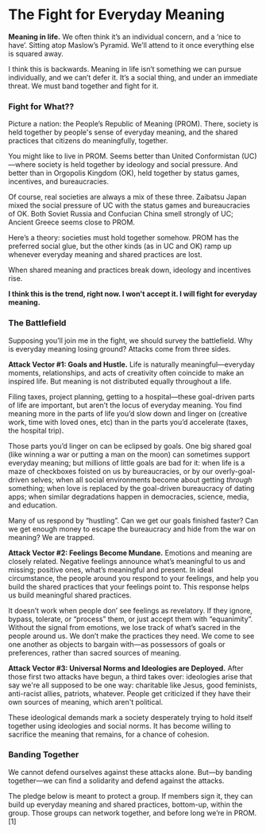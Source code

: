 # The Fight for Everyday Meaning

**Meaning in life.** We often think it’s an individual concern, and a ‘nice to have’. Sitting atop Maslow’s Pyramid. We’ll attend to it once everything else is squared away.

I think this is backwards. Meaning in life isn’t something we can pursue individually, and we can’t defer it. It’s a social thing, and under an immediate threat. We must band together and fight for it.

### Fight for What??

Picture a nation: the People’s Republic of Meaning (PROM). There, society is held together by people's sense of everyday meaning, and the shared practices that citizens do meaningfully, together.

You might like to live in PROM. Seems better than United Conformistan (UC)—where society is held together by ideology and social pressure. And better than in Orgopolis Kingdom (OK), held together by status games, incentives, and bureaucracies.

Of course, real societies are always a mix of these three. Zaibatsu Japan mixed the social pressure of UC with the status games and bureaucracies of OK. Both Soviet Russia and Confucian China smell strongly of UC; Ancient Greece seems close to PROM.

Here’s a theory: societies must hold together somehow. PROM has the preferred social glue, but the other kinds (as in UC and OK) ramp up whenever everyday meaning and shared practices are lost.

When shared meaning and practices break down, ideology and incentives rise.

**I think this is the trend, right now. I won't accept it. I will fight for everyday meaning.**

### The Battlefield

Supposing you’ll join me in the fight, we should survey the battlefield. Why is everyday meaning losing ground? Attacks come from three sides.

**Attack Vector #1: Goals and Hustle.** Life is naturally meaningful—everyday moments, relationships, and acts of creativity often coincide to make an inspired life. But meaning is not distributed equally throughout a life.

Filing taxes, project planning, getting to a hospital—these goal-driven parts of life are important, but aren’t the locus of everyday meaning. You find meaning more in the parts of life you’d slow down and linger on (creative work, time with loved ones, etc) than in the parts you’d accelerate (taxes, the hospital trip).

Those parts you’d linger on can be eclipsed by goals. One big shared goal (like winning a war or putting a man on the moon) can sometimes support everyday meaning; but millions of little goals are bad for it: when life is a maze of checkboxes foisted on us by bureaucracies, or by our overly-goal-driven selves; when all social environments become about getting *through* something; when love is replaced by the goal-driven bureaucracy of dating apps; when similar degradations happen in democracies, science, media, and education.

Many of us respond by “hustling”. Can we get our goals finished faster? Can we get enough money to escape the bureaucracy and hide from the war on meaning? We are trapped.

**Attack Vector #2: Feelings Become Mundane.** Emotions and meaning are closely related. Negative feelings announce what’s meaningful to us and missing; positive ones, what’s meaningful and present. In ideal circumstance, the people around you respond to your feelings, and help you build the shared practices that your feelings point to. This response helps us build meaningful shared practices.

It doesn’t work when people don’ see feelings as revelatory. If they ignore, bypass, tolerate, or “process” them, or just accept them with “equanimity”. Without the signal from emotions, we lose track of what’s sacred in the people around us. We don’t make the practices they need. We come to see one another as objects to bargain with—as possessors of goals or preferences, rather than sacred sources of meaning.

**Attack Vector #3: Universal Norms and Ideologies are Deployed.** After those first two attacks have begun, a third takes over: ideologies arise that say we're all supposed to be one way: charitable like Jesus, good feminists, anti-racist allies, patriots, whatever. People get criticized if they have their own sources of meaning, which aren't political.

These ideological demands mark a society desperately trying to hold itself together using ideologies and social norms. It has become willing to sacrifice the meaning that remains, for a chance of cohesion.

### Banding Together

We cannot defend ourselves against these attacks alone. But—by banding together—we can find a solidarity and defend against the attacks.

The pledge below is meant to protect a group. If members sign it, they can build up everyday meaning and shared practices, bottom-up, within the group. Those groups can network together, and before long we’re in PROM.[1]